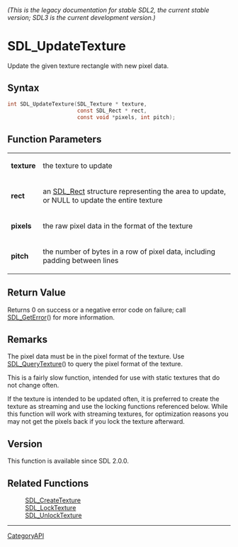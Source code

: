 ====== (This is the legacy documentation for stable SDL2, the current stable version; SDL3 is the current development version.) ======
= SDL_UpdateTexture =

Update the given texture rectangle with new pixel data.

== Syntax ==

<syntaxhighlight lang='c'>
int SDL_UpdateTexture(SDL_Texture * texture,
                      const SDL_Rect * rect,
                      const void *pixels, int pitch);
</syntaxhighlight>

== Function Parameters ==

{|
|'''texture'''
|the texture to update
|-
|'''rect'''
|an [[SDL_Rect]] structure representing the area to update, or NULL to update the entire texture
|-
|'''pixels'''
|the raw pixel data in the format of the texture
|-
|'''pitch'''
|the number of bytes in a row of pixel data, including padding between lines
|}

== Return Value ==

Returns 0 on success or a negative error code on failure; call
[[SDL_GetError]]() for more information.

== Remarks ==

The pixel data must be in the pixel format of the texture. Use
[[SDL_QueryTexture]]() to query the pixel format of the texture.

This is a fairly slow function, intended for use with static textures that
do not change often.

If the texture is intended to be updated often, it is preferred to create
the texture as streaming and use the locking functions referenced below.
While this function will work with streaming textures, for optimization
reasons you may not get the pixels back if you lock the texture afterward.

== Version ==

This function is available since SDL 2.0.0.

== Related Functions ==

:[[SDL_CreateTexture]]
:[[SDL_LockTexture]]
:[[SDL_UnlockTexture]]

----
[[CategoryAPI]]


